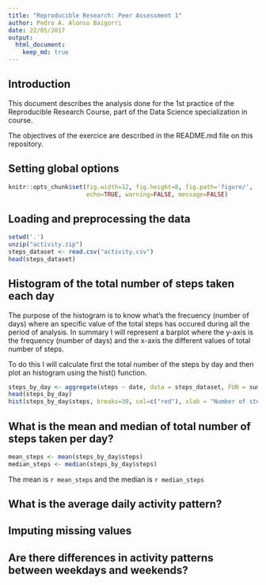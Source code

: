 ```yaml
---
title: "Reproducible Research: Peer Assessment 1"
author: Pedro A. Alonso Baigorri
date: 22/05/2017
output: 
  html_document:
    keep_md: true
---
```

## Introduction
This document describes the analysis done for the 1st practice of the Reproducible Research Course, part of the Data Science specialization in course.

The objectives of the exercice are described in the README.md file on this repository.


## Setting global options
```r
knitr::opts_chunk$set(fig.width=12, fig.height=8, fig.path='figure/',
                      echo=TRUE, warning=FALSE, message=FALSE)
```

## Loading and preprocessing the data
```r
setwd('.')
unzip("activity.zip")
steps_dataset <- read.csv("activity.csv")
head(steps_dataset)
```

## Histogram of the total number of steps taken each day
The purpose of the histogram is to know what's the frecuency (number of days) where an specific value of the total steps has occured during all the period of analysis. In summary I will represent a barplot where the y-axis is the frequency (number of days) and the x-axis the different values of total  number of steps.

To do this I will calculate first the total number of the steps by day and then plot an histogram using the hist() function.

```r
steps_by_day <- aggregate(steps ~ date, data = steps_dataset, FUN = sum )
head(steps_by_day)
hist(steps_by_day$steps, breaks=30, col=c("red"), xlab = "Number of steps", main =" Histogram of the total number of steps taken each day")

```

## What is the mean and median of  total number of steps taken per day?
```r
mean_steps <- mean(steps_by_day$steps)
median_steps <- median(steps_by_day$steps)
```
The mean is `r mean_steps` and the median is `r median_steps`


## What is the average daily activity pattern?



## Imputing missing values



## Are there differences in activity patterns between weekdays and weekends?
